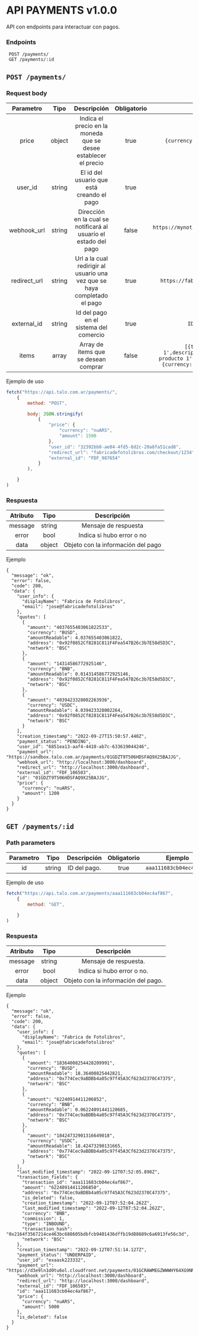 # API PAYMENTS v1.0.0

API con endpoints para interactuar con pagos.

### Endpoints
```
 POST /payments/ 
 GET /payments/:id 
```


## `POST /payments/`



### Request body
| Parametro | Tipo | Descripción | Obligatorio | Ejemplo |
| :-------: | :--: | :---------: | :---------: | :-----: |
| price | object | Indica el precio en la moneda que se desee establecer el precio | true | `{currency:'nuARS',amount:1500}` |
| user_id | string | El id del usuario que está creando el pago | true | `a123456789` |
| webhook_url | string | Dirección en la cual se notificará al usuario el estado del pago | false | `https://mynotificationurl.com/payment?id=123` |
| redirect_url | string | Url a la cual redirigir al usuario una vez que se haya completado el pago | true | `https://fabrica.com/checkout/1234` |
| external_id | string | Id del pago en el sistema del comercio | true | `ID_INTERNO_1234` |
| items | array | Array de items que se desean comprar | false | `[{title:'Producto 1',description:'Descripción del producto 1',quantity:1,unit_price:{currency:'nuARS',amount:1500}}]` |



Ejemplo de uso

```js
fetch("https://api.talo.com.ar/payments/",
    {
        method: "POST",

        body: JSON.stringify(
            {
                "price": {
                    "currency": "nuARS",
                    "amount": 1500
                },
                "user_id": "32392bb0-ae84-4fd5-8d2c-20a8fa51cad8",
                "redirect_url": "fabricadefotolibros.com/checkout/1234",
                "external_id": "FDF_987654"
            }
        ),

    }
)
```

### Respuesta

| Atributo  | Tipo | Descripción |
| :-------: | :--: | :---------: | 
| message | string | Mensaje de respuesta |
| error | bool | Indica si hubo error o no |
| data | object | Objeto con la información del pago |


Ejemplo
```
{
  "message": "ok",
  "error": false,
  "code": 200,
  "data": {
    "user_info": {
      "displayName": "Fabrica de Fotolibros",
      "email": "jose@fabricadefotolibros"
    },
    "quotes": [
      {
        "amount": "4037655403061822533",
        "currency": "BUSD",
        "amountReadable": 4.037655403061822,
        "address": "0x92f0852Cf8281C811F4Fea547B26c3b7E58d5D3C",
        "network": "BSC"
      },
      {
        "amount": "14314586772925146",
        "currency": "BNB",
        "amountReadable": 0.014314586772925146,
        "address": "0x92f0852Cf8281C811F4Fea547B26c3b7E58d5D3C",
        "network": "BSC"
      },
      {
        "amount": "4039423328002263936",
        "currency": "USDC",
        "amountReadable": 4.039423328002264,
        "address": "0x92f0852Cf8281C811F4Fea547B26c3b7E58d5D3C",
        "network": "BSC"
      }
    ],
    "creation_timestamp": "2022-09-27T15:50:57.440Z",
    "payment_status": "PENDING",
    "user_id": "6851ea13-aaf4-4410-ab7c-633619044246",
    "payment_url": "https://sandbox.talo.com.ar/payments/01GDZT9T506HDSFAQ9X25BAJJG",
    "webhook_url": "http://localhost:3000/dashboard",
    "redirect_url": "http://localhost:3000/dashboard",
    "external_id": "FDF_106503",
    "id": "01GDZT9T506HDSFAQ9X25BAJJG",
    "price": {
      "currency": "nuARS",
      "amount": 1200
    }
  }
}
```



## `GET /payments/:id`


### Path parameters
| Parametro | Tipo | Descripción | Obligatorio | Ejemplo |
| :-------: | :--: | :---------: | :---------: | :-----: |
| id | string | ID del pago. | true | `aaa111683cb04ec4af867` |




Ejemplo de uso

```js
fetch("https://api.talo.com.ar/payments/aaa111683cb04ec4af867", 
	{
		method: "GET",
		
	}
)
```

### Respuesta

| Atributo  | Tipo | Descripción |
| :-------: | :--: | :---------: | 
| message | string | Mensaje de respuesta. |
| error | bool | Indica si hubo error o no. |
| data | object | Objeto con la información del pago. |


Ejemplo
```
{
  "message": "ok",
  "error": false,
  "code": 200,
  "data": {
    "user_info": {
      "displayName": "Fabrica de Fotolibros",
      "email": "jose@fabricadefotolibros"
    },
    "quotes": [
      {
        "amount": "18364008254428209991",
        "currency": "BUSD",
        "amountReadable": 18.36400825442821,
        "address": "0x774Cec9aBDBb4a05c97f45A3Cf623d2370C47375",
        "network": "BSC"
      },
      {
        "amount": "62240914411206852",
        "currency": "BNB",
        "amountReadable": 0.06224091441120685,
        "address": "0x774Cec9aBDBb4a05c97f45A3Cf623d2370C47375",
        "network": "BSC"
      },
      {
        "amount": "18424732901316649018",
        "currency": "USDC",
        "amountReadable": 18.42473290131665,
        "address": "0x774Cec9aBDBb4a05c97f45A3Cf623d2370C47375",
        "network": "BSC"
      }
    ],
    "last_modified_timestamp": "2022-09-12T07:52:05.898Z",
    "transaction_fields": {
      "transaction_id": "aaa111683cb04ec4af867",
      "amount": "62240914411206850",
      "address": "0x774Cec9aBDBb4a05c97f45A3Cf623d2370C47375",
      "is_deleted": false,
      "creation_timestamp": "2022-09-12T07:52:04.262Z",
      "last_modified_timestamp": "2022-09-12T07:52:04.262Z",
      "currency": "BNB",
      "commission": 1,
      "type": "INBOUND",
      "transaction_hash": "0x2164f3567214ce463bc688605bdbfcb9401436dffb19d88689c6a6913fe56c3d",
      "network": "BSC"
    },
    "creation_timestamp": "2022-09-12T07:51:14.127Z",
    "payment_status": "UNDERPAID",
    "user_id": "exaask223332",
    "payment_url": "https://d3e9ln1d0tu6ol.cloudfront.net/payments/01GCRAWMEGZWWWHY64XG9NMJ51",
    "webhook_url": "http://localhost:3000/dashboard",
    "redirect_url": "http://localhost:3000/dashboard",
    "external_id": "FDF_106503",
    "id": "aaa111683cb04ec4af867",
    "price": {
      "currency": "nuARS",
      "amount": 5000
    },
    "is_deleted": false
  }
}
```


